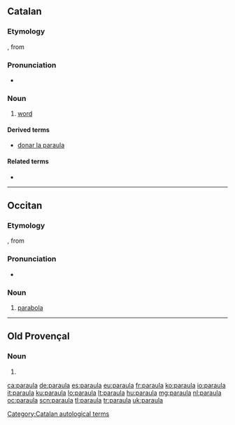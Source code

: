 ==Catalan==

===Etymology===
{{etyl|la|ca}} {{term|parabola|lang=la}}, from {{etyl|grc|ca}} {{term|παραβολή|lang=grc|tr=parabolê}}

===Pronunciation===
* {{IPA|/paˈraula/|lang=ca}}

===Noun===
{{ca-noun|f|paraules}}

# [[word]]

====Derived terms====
* [[donar la paraula]] {{gloss|to promise}}

====Related terms====
* {{l|ca|parlar}}

[[Category:Catalan autological terms]]

----

==Occitan==

===Etymology===
{{etyl|la|oc}} {{term|parabola|lang=la}}, from {{etyl|grc|oc}} {{term|παραβολή|lang=grc|tr=parabolê}}

===Pronunciation===
* {{IPA|/paˈraula/|lang=oc}}

===Noun===
{{oc-noun|f}}

# [[parabola]]

----

==Old Provençal==

===Noun===
{{pro-noun|f}}

# {{alternative form of|paraulla|lang=pro}}

[[ca:paraula]]
[[de:paraula]]
[[es:paraula]]
[[eu:paraula]]
[[fr:paraula]]
[[ko:paraula]]
[[io:paraula]]
[[it:paraula]]
[[ku:paraula]]
[[lo:paraula]]
[[lt:paraula]]
[[hu:paraula]]
[[mg:paraula]]
[[nl:paraula]]
[[oc:paraula]]
[[scn:paraula]]
[[tl:paraula]]
[[tr:paraula]]
[[uk:paraula]]